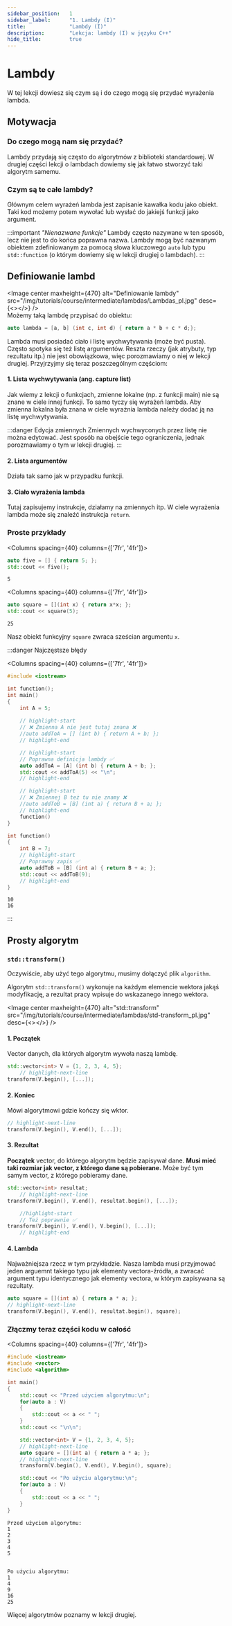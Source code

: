 ```yaml
---
sidebar_position:	1
sidebar_label:		"1. Lambdy (I)"
title:				"Lambdy (I)"
description:		"Lekcja: lambdy (I) w języku C++"
hide_title:			true
---
```



<NotFinished />

# Lambdy
W tej lekcji dowiesz się czym są i do czego mogą się przydać wyrażenia lambda.

## Motywacja

### Do czego mogą nam się przydać?
Lambdy przydają się często do algorytmów z biblioteki standardowej. W drugiej części lekcji o lambdach dowiemy się jak łatwo stworzyć taki algorytm samemu.


### Czym są te całe lambdy?
Głównym celem wyrażeń lambda jest zapisanie kawałka kodu jako obiekt. Taki kod możemy potem wywołać lub wysłać do jakiejś funkcji jako argument.
 
:::important *"Nienazwane funkcje"*
Lambdy często nazywane w ten sposób, lecz nie jest to do końca poprawna nazwa. Lambdy mogą być nazwanym obiektem zdefiniowanym za pomocą słowa kluczowego `auto` lub typu `std::function` (o którym dowiemy się w lekcji drugiej o lambdach).
:::


## Definiowanie lambd




<Image center
		maxheight={470}
		alt="Definiowanie lambdy"
		src="/img/tutorials/course/intermediate/lambdas/Lambdas_pl.jpg"
		desc={<></>}
	/>
<br/>
Możemy taką lambdę przypisać do obiektu:

```cpp
auto lambda = [a, b] (int c, int d) { return a * b + c * d;};
```
Lambda musi posiadać ciało i listę wychwytywania (może być pusta). Często spotyka się też listę argumentów. Reszta rzeczy (jak atrybuty, typ rezultatu itp.) nie jest obowiązkowa, więc porozmawiamy o niej w lekcji drugiej.
Przyjrzyjmy się teraz poszczególnym częściom:

#### 1. Lista wychwytywania (ang. capture list)
Jak wiemy z lekcji o funkcjach, zmienne lokalne (np. z funkcji main) nie są znane w ciele innej funkcji. To samo tyczy się wyrażeń lambda. Aby zmienna lokalna była znana w ciele wyrażnia lambda należy dodać ją na listę wychwytywania.

:::danger Edycja zmiennych
Zmiennych wychwyconych przez listę nie można edytować. Jest sposób na obejście tego ograniczenia, jednak porozmawiamy o tym w lekcji drugiej.
:::

#### 2. Lista argumentów
Działa tak samo jak w przypadku funkcji.

#### 3. Ciało wyrażenia lambda
Tutaj zapisujemy instrukcje, działamy na zmiennych itp. W ciele wyrażenia lambda może się znaleźć instrukcja `return`.





### Proste przykłady

<Columns spacing={40} columns={['7fr', '4fr']}>
<div>

```cpp title="Prosta lambda"
auto five = [] { return 5; };
std::cout << five();
```

</div>

<div>

```plaintext title="Wynik (konsola)"
5
```

</div>
</Columns>
	
<Columns spacing={40} columns={['7fr', '4fr']}>
<div>

```cpp title="Następujący kod zawiera wyrażenie lambda z argumentem:"
auto square = [](int x) { return x*x; };
std::cout << square(5);
```

</div>

<div>

```plaintext title="Wynik (konsola)"
25
```

</div>
</Columns>


Nasz obiekt funkcyjny `square` zwraca sześcian argumentu `x`.


:::danger Najczęstsze błędy

<Columns spacing={40} columns={['7fr', '4fr']}>
<div>

```cpp title="lambdas.cpp"
#include <iostream>

int function();
int main()
{
	int A = 5;
	
	// highlight-start
	// ❌ Zmienna A nie jest tutaj znana ❌
	//auto addToA = [] (int b) { return A + b; };
	// highlight-end

	// highlight-start
	// Poprawna definicja lambdy ✅
	auto addToA = [A] (int b) { return A + b; };
	std::cout << addToA(5) << "\n";
	// highlight-end

	// highlight-start
	// ❌ Zmiennej B też tu nie znamy ❌
	//auto addToB = [B] (int a) { return B + a; };
	// highlight-end
	function()
}

int function()
{
	int B = 7;
	// highlight-start
	// Poprawny zapis ✅
	auto addToB = [B] (int a) { return B + a; };
	std::cout << addToB(9);
	// highlight-end
}
```

</div>

<div>

```plaintext title="Wynik (konsola)"
10
16
```

</div>
</Columns>
:::

## Prosty algorytm
### `std::transform()`

Oczywiście, aby użyć tego algorytmu, musimy dołączyć plik `algorithm`.

Algorytm `std::transform()` wykonuje na każdym elemencie wektora jakąś modyfikację, a rezultat pracy wpisuje do wskazanego innego wektora.

<Image center
		maxheight={470}
		alt="std::transform"
		src="/img/tutorials/course/intermediate/lambdas/std-transform_pl.jpg"
		desc={<></>}
	/>
<br/>

#### 1. Początek
Vector danych, dla których algorytm wywoła naszą lambdę.
```cpp
std::vector<int> V = {1, 2, 3, 4, 5};
	// highlight-next-line
transform(V.begin(), [...]);
```
#### 2. Koniec
Mówi algorytmowi gdzie kończy się wktor.
```cpp
// highlight-next-line
transform(V.begin(), V.end(), [...]);
```
#### 3. Rezultat
__Początek__ vector, do którego algorytm będzie zapisywał dane. __Musi mieć taki rozmiar jak vector, z którego dane są pobierane.__ Może być tym samym vector, z którego pobieramy dane.
```cpp
std::vector<int> resultat;
	// highlight-next-line
transform(V.begin(), V.end(), resultat.begin(), [...]);

	//highlight-start
	// Też poprawnie ✅
transform(V.begin(), V.end(), V.begin(), [...]);
	// highlight-end
```

#### 4. Lambda
Najważniejsza rzecz w tym przykładzie. Nasza lambda musi przyjmować jeden arguemnt takiego typu jak elementy vectora-źródła, a zwracać argument typu identycznego jak elementy vectora, w którym zapisywana są rezultaty.

```cpp
auto square = [](int a) { return a * a; };
// highlight-next-line
transform(V.begin(), V.end(), resultat.begin(), square);
```

### Złączmy teraz części kodu w całość

<Columns spacing={40} columns={['7fr', '4fr']}>
<div>

```cpp title="std::transform"
#include <iostream>
#include <vector>
#include <algorithm>

int main()
{
	std::cout << "Przed użyciem algorytmu:\n";
	for(auto a : V)
	{
		std::cout << a << " ";
	}
	std::cout << "\n\n";

	std::vector<int> V = {1, 2, 3, 4, 5};
	// highlight-next-line
	auto square = [](int a) { return a * a; };
	// highlight-next-line
    transform(V.begin(), V.end(), V.begin(), square);

	std::cout << "Po użyciu algorytmu:\n";
	for(auto a : V)
	{
		std::cout << a << " ";
	}
}
```

</div>

<div>

```plaintext title="Wynik (konsola)"
Przed użyciem algorytmu:
1
2
3
4
5


Po użyciu algorytmu:
1
4
9
16
25
```

</div>
</Columns>

Więcej algorytmów poznamy w lekcji drugiej.

